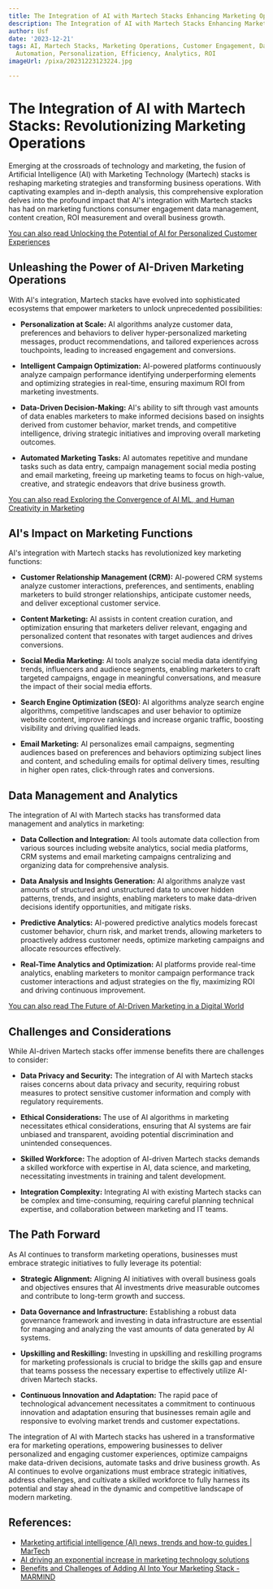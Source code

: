 ```yaml
---
title: The Integration of AI with Martech Stacks Enhancing Marketing Operations
description: The Integration of AI with Martech Stacks Enhancing Marketing Operations
author: Usf
date: '2023-12-21'
tags: AI, Martech Stacks, Marketing Operations, Customer Engagement, Data-Driven Marketing,
  Automation, Personalization, Efficiency, Analytics, ROI
imageUrl: /pixa/20231223123224.jpg

---
```

# The Integration of AI with Martech Stacks:  Revolutionizing Marketing Operations

Emerging at the crossroads of technology and marketing, the fusion of Artificial Intelligence (AI) with Marketing Technology (Martech) stacks is  reshaping marketing  strategies and transforming business operations. With captivating examples and in-depth analysis, this comprehensive exploration delves into the profound impact that AI's integration with Martech stacks has had on marketing functions consumer engagement data management, content creation, ROI measurement and overall business growth.

[You can also read Unlocking the Potential of AI for  Personalized Customer  Experiences](Unlocking%20the%20Potential%20of%20AI%20for%20Personalized%20Customer%20Experiences)


## Unleashing  the Power of AI-Driven Marketing Operations

With  AI's integration, Martech stacks have evolved into sophisticated ecosystems that empower marketers to unlock unprecedented possibilities:

- **Personalization at Scale:** AI algorithms analyze customer  data, preferences and behaviors  to deliver hyper-personalized marketing messages, product recommendations,  and tailored experiences across touchpoints, leading to increased engagement and conversions.

- **Intelligent  Campaign Optimization:** AI-powered platforms continuously analyze campaign performance identifying underperforming elements and optimizing strategies in  real-time, ensuring  maximum ROI from marketing investments.

-  **Data-Driven Decision-Making:** AI's ability to sift through vast amounts of data enables marketers to make informed decisions based on insights derived from customer behavior, market  trends, and competitive intelligence, driving strategic initiatives and improving overall  marketing outcomes.

- **Automated Marketing Tasks:** AI automates  repetitive  and mundane tasks such as data entry, campaign management social media posting  and email marketing,  freeing up marketing teams to focus on high-value, creative, and strategic endeavors  that drive business growth.

[You can also read Exploring the  Convergence of AI ML, and Human Creativity in Marketing](Exploring%20the%20Convergence%20of%20AI%2C%20ML%2C%20and%20Human%20Creativity%20in%20Marketing)


## AI's  Impact  on Marketing Functions

AI's  integration with Martech stacks has revolutionized key marketing  functions:

- **Customer Relationship Management (CRM):** AI-powered  CRM systems analyze  customer interactions, preferences, and  sentiments, enabling marketers to build stronger  relationships, anticipate customer needs, and  deliver exceptional customer service.

- **Content Marketing:** AI assists in content creation curation, and optimization ensuring that marketers deliver relevant, engaging and  personalized content  that resonates with target audiences and drives conversions.

- **Social Media Marketing:** AI tools analyze  social media data  identifying trends, influencers and audience segments, enabling marketers to craft targeted campaigns, engage in meaningful conversations, and measure the impact of  their social media efforts.

- **Search Engine Optimization (SEO):** AI algorithms analyze  search engine algorithms, competitive landscapes and user behavior to optimize website content, improve rankings and increase organic traffic, boosting visibility and driving qualified leads.

- **Email Marketing:** AI personalizes  email  campaigns, segmenting audiences based on preferences and behaviors optimizing subject  lines and content, and scheduling emails for optimal delivery times, resulting  in higher open  rates, click-through rates  and  conversions.

## Data Management and  Analytics

The integration of AI with Martech stacks has transformed data  management and analytics in marketing:

- **Data Collection and Integration:** AI tools automate data collection from various sources including website analytics, social media platforms,  CRM systems and email marketing campaigns centralizing and organizing data for comprehensive analysis.

- **Data Analysis and Insights Generation:** AI algorithms analyze vast amounts of structured and unstructured  data to uncover hidden patterns, trends, and insights, enabling marketers to make data-driven decisions identify opportunities, and mitigate risks.

-  **Predictive Analytics:** AI-powered predictive analytics models forecast customer behavior, churn risk, and market  trends, allowing marketers to proactively address  customer needs, optimize marketing campaigns and  allocate resources  effectively.

- **Real-Time Analytics and Optimization:** AI platforms  provide real-time analytics, enabling marketers  to monitor campaign  performance track customer interactions and adjust strategies on the fly, maximizing ROI and driving continuous improvement.

[You can also read The Future of AI-Driven Marketing in a Digital World](The%20Future%20of%20AI-Driven%20Marketing%20in%20a%20Digital%20World)


## Challenges and Considerations

While AI-driven Martech stacks offer immense benefits there are challenges  to consider:

- **Data Privacy and Security:** The integration  of AI with Martech stacks raises concerns about data privacy and security, requiring robust measures to protect sensitive customer  information and comply with regulatory requirements.

- **Ethical Considerations:** The use of AI algorithms  in marketing necessitates ethical considerations, ensuring that AI systems are fair unbiased and transparent, avoiding potential  discrimination and unintended consequences.

- **Skilled Workforce:** The adoption of AI-driven Martech stacks demands a  skilled workforce with expertise in AI, data science, and  marketing, necessitating investments in  training and talent development.

- **Integration  Complexity:** Integrating AI  with  existing Martech stacks can be complex and time-consuming, requiring careful planning technical  expertise, and collaboration between marketing and IT teams.

## The Path Forward

As AI continues to transform marketing operations, businesses must embrace strategic initiatives to fully leverage its potential:

- **Strategic Alignment:** Aligning AI  initiatives with overall business goals and objectives ensures that  AI investments drive measurable outcomes and contribute to long-term growth and success.

-  **Data Governance and Infrastructure:** Establishing a robust data governance framework and investing in data infrastructure  are essential  for managing and analyzing the vast amounts of data generated by AI  systems.

- **Upskilling and Reskilling:** Investing in upskilling  and reskilling  programs for marketing professionals is crucial to  bridge the skills  gap and ensure  that teams possess  the necessary expertise to effectively utilize AI-driven Martech stacks.

- **Continuous  Innovation and Adaptation:** The rapid pace of technological advancement necessitates a commitment to continuous  innovation and adaptation ensuring that businesses remain agile and responsive  to  evolving market  trends and customer expectations.

The integration  of  AI with Martech stacks has ushered in a transformative era for marketing operations, empowering businesses to deliver personalized  and engaging customer experiences,  optimize campaigns make data-driven decisions, automate tasks and drive business growth. As AI continues to evolve organizations must embrace strategic initiatives, address challenges, and cultivate a skilled workforce to fully harness its potential and stay ahead in the dynamic and competitive landscape of modern marketing.

## References:
- [Marketing artificial intelligence (AI) news, trends and how-to guides | MarTech](https://martech.org/topic/marketing-artificial-intelligence-ai/)
- [AI driving an exponential increase in marketing technology solutions](https://martech.org/ai-driving-an-exponential-increase-in-marketing-technology-solutions/)
- [Benefits and Challenges of Adding AI Into Your Marketing Stack - MARMIND](https://www.marmind.com/blog/benefits-and-challenges-of-adding-ai-into-your-marketing/)
